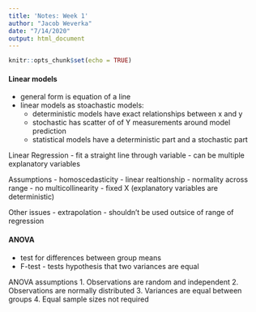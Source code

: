 ```yaml
---
title: 'Notes: Week 1'
author: "Jacob Weverka"
date: "7/14/2020"
output: html_document
---
```


```r
knitr::opts_chunk$set(echo = TRUE)
```

#### Linear models
 - general form is equation of a line
 - linear models as stoachastic models:
   - deterministic models have exact relationships between x and y
   - stochastic has scatter of of Y measurements around model prediction
   - statistical models have a deterministic part and a stochastic part
   
   
Linear Regression
  - fit a straight line through variable
  - can be multiple explanatory variables

Assumptions
  - homoscedasticity
  - linear realtionship
  - normality across range
  - no multicollinearity
  - fixed X (explanatory variables are deterministic)
  
  
Other issues
  - extrapolation - shouldn't be used outsice of range of regression
  
  
  
  
  
#### ANOVA
  - test for differences between group means
  - F-test - tests hypothesis that two variances are equal
  
  
ANOVA assumptions
  1. Observations are random and independent
  2. Observations are normally distributed
  3. Variances are equal between groups
  4. Equal sample sizes not required
  
  
  
  
  
  
  
  
  
  
  
  
  
  
  
  
  
  
  
  